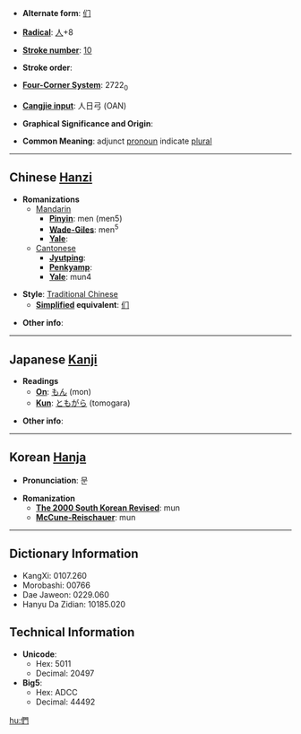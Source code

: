 * '''Alternate form''': [[们]]

* '''[[Wiktionary:Chinese radical index| Radical]]''': [[Wiktionary:Chinese radical index 人|人]]+8

* '''[[Wiktionary:Chinese total strokes index|Stroke number]]''': [[Wiktionary:Chinese total strokes index 10|10]]

* '''Stroke order''': 

* '''[[Wiktionary:Chinese four corner index|Four-Corner System]]''': 2722<sub>0</sub>

* '''[[Wiktionary:Chinese Cangjie index|Cangjie input]]''': 人日弓 (OAN)

* '''Graphical Significance and Origin''': 

* '''Common Meaning''': adjunct [[pronoun]] indicate [[plural]]

----

== Chinese [[Hanzi]] ==

* '''Romanizations'''
** [[Mandarin]]
*** '''[[Pinyin]]''': men (men5)
*** '''[[Wade-Giles]]''': men<sup>5</sup>
*** '''[[Yale]]''': 
**[[Cantonese]]
***'''[[Jyutping]]''':
***'''[[Penkyamp]]''': 
***'''[[Yale]]''': mun4

* '''Style''': [[Traditional Chinese]] 
** '''[[Simplified Chinese|Simplified]] equivalent''': [[们]]

* '''Other info''': 

----

== Japanese [[Kanji]] ==

* '''Readings'''
** '''[[On]]''': [[もん]] (mon)
** '''[[Kun]]''': [[ともがら]] (tomogara)

* '''Other info''':  

----

== Korean [[Hanja]] ==

* '''Pronunciation''': 문

* '''Romanization'''
** '''[[The 2000 South Korean Revised Romanization|The 2000 South Korean Revised]]''': mun
** '''[[McCune-Reischauer]]''': mun

----

== Dictionary Information ==

* KangXi: 0107.260
* Morobashi: 00766
* Dae Jaweon: 0229.060
* Hanyu Da Zidian: 10185.020

== Technical Information ==

* '''Unicode''':
** Hex: 5011
** Decimal: 20497
* '''Big5''':
** Hex: ADCC
** Decimal: 44492

[[hu:們]]